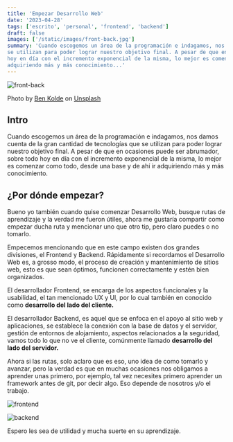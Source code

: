 ```yaml
---
title: 'Empezar Desarrollo Web'
date: '2023-04-28'
tags: ['escrito', 'personal', 'frontend', 'backend']
draft: false
images: ['/static/images/front-back.jpg']
summary: 'Cuando escogemos un área de la programación e indagamos, nos damos cuenta de la gran cantidad de tecnologías que
se utilizan para poder lograr nuestro objetivo final. A pesar de que en ocasiones puede ser abrumador, sobre todo 
hoy en día con el incremento exponencial de la misma, lo mejor es comenzar como todo, desde una base y de ahí ir 
adquiriendo más y más conocimiento...'
---
```


![front-back](/static/images/front-back.jpg)

Photo by <a href="https://unsplash.com/@benkolde?utm_source=unsplash&utm_medium=referral&utm_content=creditCopyText">Ben Kolde</a> on <a href="https://unsplash.com/s/photos/web-design?utm_source=unsplash&utm_medium=referral&utm_content=creditCopyText">Unsplash</a>

## Intro

Cuando escogemos un área de la programación e indagamos, nos damos cuenta de la gran cantidad de tecnologías que
se utilizan para poder lograr nuestro objetivo final. A pesar de que en ocasiones puede ser abrumador, sobre todo
hoy en día con el incremento exponencial de la misma, lo mejor es comenzar como todo, desde una base y de ahí ir
adquiriendo más y más conocimiento.

## ¿Por dónde empezar?

Bueno yo también cuando quise comenzar Desarrollo Web, busque rutas de aprendizaje y la verdad me fueron útiles,
ahora me gustaría compartir como empezar ducha ruta y mencionar uno que otro tip, pero claro puedes o no tomarlo.

Empecemos mencionando que en este campo existen dos grandes divisiones, el Frontend y Backend.
Rápidamente si recordamos el Desarrollo Web es, a grosso modo, el proceso de creación y mantenimiento de sitios web,
esto es que sean óptimos, funcionen correctamente y estén bien organizados.

El desarrollador Frontend, se encarga de los aspectos funcionales y la usabilidad, el tan mencionado UX y UI,
por lo cual también en conocido como **desarrollo del lado del cliente.**

El desarrollador Backend, es aquel que se enfoca en el apoyo al sitio web y aplicaciones, se establece la conexión
con la base de datos y el servidor, gestión de entornos de alojamiento, aspectos relacionados a la seguridad, vamos
todo lo que no ve el cliente, comúnmente llamado **desarrollo del lado del servidor.**

Ahora si las rutas, solo aclaro que es eso, uno idea de como tomarlo y avanzar, pero la verdad es que en muchas ocasiones
nos obligamos a aprender unas primero, por ejemplo, tal vez necesites primero aprender un framework antes de git, por decir algo.
Eso depende de nosotros y/o el trabajo.

![frontend](/static/images/frontend.png)

![backend](/static/images/backend.png)

Espero les sea de utilidad y mucha suerte en su aprendizaje.
